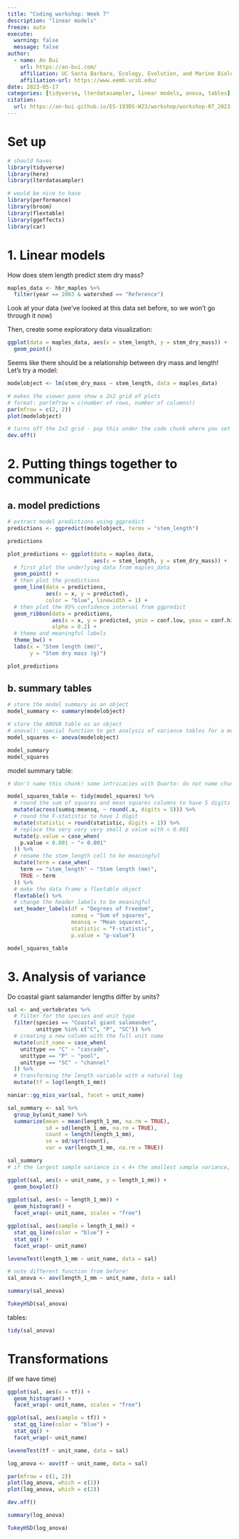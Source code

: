 ```yaml
---
title: "Coding workshop: Week 7"
description: "linear models"
freeze: auto
execute: 
  warning: false
  message: false
author:
  - name: An Bui
    url: https://an-bui.com/
    affiliation: UC Santa Barbara, Ecology, Evolution, and Marine Biology
    affiliation-url: https://www.eemb.ucsb.edu/
date: 2023-05-17
categories: [tidyverse, lterdatasampler, linear models, anova, tables]
citation:
  url: https://an-bui.github.io/ES-193DS-W23/workshop/workshop-07_2023-05-17.html
---
```


# Set up

```r
# should haves
library(tidyverse)
library(here)
library(lterdatasampler)

# would be nice to have
library(performance)
library(broom)
library(flextable)
library(ggeffects)
library(car)
```

# 1. Linear models

How does stem length predict stem dry mass?

```r
maples_data <- hbr_maples %>% 
  filter(year == 2003 & watershed == "Reference")
```

Look at your data (we've looked at this data set before, so we won't go through it now)

Then, create some exploratory data visualization:

```r
ggplot(data = maples_data, aes(x = stem_length, y = stem_dry_mass)) +
  geom_point()
```

Seems like there should be a relationship between dry mass and length! Let's try a model: 

```r
modelobject <- lm(stem_dry_mass ~ stem_length, data = maples_data)
```

```r
# makes the viewer pane show a 2x2 grid of plots
# format: par(mfrow = c(number of rows, number of columns))
par(mfrow = c(2, 2))
plot(modelobject)
```

```r
# turns off the 2x2 grid - pop this under the code chunk where you set the 2x2 grid
dev.off()
```

# 2. Putting things together to communicate

## a. model predictions

```r
# extract model predictions using ggpredict
predictions <- ggpredict(modelobject, terms = "stem_length")

predictions
```

```r
plot_predictions <- ggplot(data = maples_data, 
                           aes(x = stem_length, y = stem_dry_mass)) +
  # first plot the underlying data from maples_data
  geom_point() +
  # then plot the predictions
  geom_line(data = predictions, 
            aes(x = x, y = predicted), 
            color = "blue", linewidth = 1) +
  # then plot the 95% confidence interval from ggpredict
  geom_ribbon(data = predictions, 
              aes(x = x, y = predicted, ymin = conf.low, ymax = conf.high), 
              alpha = 0.2) +
  # theme and meaningful labels
  theme_bw() +
  labs(x = "Stem length (mm)",
       y = "Stem dry mass (g)")

plot_predictions
```

## b. summary tables

```r
# store the model summary as an object
model_summary <- summary(modelobject)

# store the ANOVA table as an object
# anova(): special function to get analysis of variance tables for a model
model_squares <- anova(modelobject)

model_summary
model_squares
```

model summary table:

```r
# don't name this chunk! some intricacies with Quarto: do not name chunks with tables in them

model_squares_table <- tidy(model_squares) %>% 
  # round the sum of squares and mean squares columns to have 5 digits (could be less)
  mutate(across(sumsq:meansq, ~ round(.x, digits = 5))) %>% 
  # round the F-statistic to have 1 digit
  mutate(statistic = round(statistic, digits = 1)) %>% 
  # replace the very very very small p value with < 0.001
  mutate(p.value = case_when(
    p.value < 0.001 ~ "< 0.001"
  )) %>% 
  # rename the stem_length cell to be meaningful
  mutate(term = case_when(
    term == "stem_length" ~ "Stem length (mm)",
    TRUE ~ term
  )) %>% 
  # make the data frame a flextable object
  flextable() %>% 
  # change the header labels to be meaningful
  set_header_labels(df = "Degrees of Freedom", 
                    sumsq = "Sum of squares",
                    meansq = "Mean squares",
                    statistic = "F-statistic",
                    p.value = "p-value")

model_squares_table
```

# 3. Analysis of variance

Do coastal giant salamander lengths differ by units?

```r
sal <- and_vertebrates %>% 
  # filter for the species and unit type
  filter(species == "Coastal giant salamander", 
         unittype %in% c("C", "P", "SC")) %>% 
  # creating a new column with the full unit name
  mutate(unit_name = case_when(
    unittype == "C" ~ "cascade", 
    unittype == "P" ~ "pool", 
    unittype == "SC" ~ "channel"
  )) %>% 
  # transforming the length variable with a natural log
  mutate(tf = log(length_1_mm))
```

```r
naniar::gg_miss_var(sal, facet = unit_name) 
```

```r
sal_summary <- sal %>% 
  group_by(unit_name) %>% 
  summarize(mean = mean(length_1_mm, na.rm = TRUE),
            sd = sd(length_1_mm, na.rm = TRUE),
            count = length(length_1_mm), 
            se = sd/sqrt(count),
            var = var(length_1_mm, na.rm = TRUE))

sal_summary
# if the largest sample variance is < 4× the smallest sample variance, the variances are close enough
```

```r
ggplot(sal, aes(x = unit_name, y = length_1_mm)) +
  geom_boxplot()
 
ggplot(sal, aes(x = length_1_mm)) +
  geom_histogram() +
  facet_wrap(~ unit_name, scales = "free")

ggplot(sal, aes(sample = length_1_mm)) +
  stat_qq_line(color = "blue") +
  stat_qq() +
  facet_wrap(~ unit_name)
```

```r
leveneTest(length_1_mm ~ unit_name, data = sal)
```

```r
# note different function from before!
sal_anova <- aov(length_1_mm ~ unit_name, data = sal)

summary(sal_anova)

TukeyHSD(sal_anova)
```

tables:

```r
tidy(sal_anova)
```

# Transformations

(if we have time)

```r
ggplot(sal, aes(x = tf)) +
  geom_histogram() +
  facet_wrap(~ unit_name, scales = "free")

ggplot(sal, aes(sample = tf)) +
  stat_qq_line(color = "blue") +
  stat_qq() +
  facet_wrap(~ unit_name)
```


```r
leveneTest(tf ~ unit_name, data = sal)

log_anova <- aov(tf ~ unit_name, data = sal)

par(mfrow = c(1, 2))
plot(log_anova, which = c(1))
plot(log_anova, which = c(2))
```

```r
dev.off()
```

```r
summary(log_anova)

TukeyHSD(log_anova)
```

